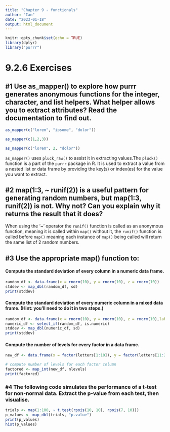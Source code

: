 ```yaml
---
title: "Chapter 9 - functionals"
author: "Ian"
date: "2023-01-18"
output: html_document
---
```


```r
knitr::opts_chunk$set(echo = TRUE)
library(dplyr)
library("purrr")
```


# 9.2.6 Exercises

## #1 Use as_mapper() to explore how purrr generates anonymous functions for the integer, character, and list helpers. What helper allows you to extract attributes? Read the documentation to find out. 

```r
as_mapper(c("lorem", "ipsome", "dolor"))
```
```r
as_mapper(c(1,2,3))
```
```r
as_mapper(c("lorem", 2, "dolor"))
```
`as_mapper()` uses `pluck_raw()` to assist it in extracting values.The `pluck()` function is a part of the `purrr` package in R. It is used to extract a value from a nested list or data frame by providing the key(s) or index(es) for the value you want to extract. 

## #2  map(1:3, ~ runif(2)) is a useful pattern for generating random numbers, but map(1:3, runif(2)) is not. Why not? Can you explain why it returns the result that it does?

When using the '~' operator the `runif()` function is called as an anonymous function, meaning it is called within `map()` without it, the `runif()` function is called before `map()` meaning each instance of `map()` being called will return the same list of 2 random numbers.

## #3 Use the appropriate map() function to:
#### Compute the standard deviation of every column in a numeric data frame.
```r
random_df <- data.frame(x = rnorm(10), y = rnorm(10), z = rnorm(10))
stddev <- map_dbl(random_df, sd)
print(stddev)
```
#### Compute the standard deviation of every numeric column in a mixed data frame. (Hint: you’ll need to do it in two steps.)
```r
random_df <- data.frame(x = rnorm(10), y = rnorm(10), z = rnorm(10),label = letters[1:10])
numeric_df <- select_if(random_df, is.numeric)
stddev <- map_dbl(numeric_df, sd)
print(stddev)
```
#### Compute the number of levels for every factor in a data frame.
```r
new_df <- data.frame(x = factor(letters[1:10]), y = factor(letters[11:20]))

# compute number of levels for each factor column
factored <- map_int(new_df, nlevels)
print(factored)
```
### #4 The following code simulates the performance of a t-test for non-normal data. Extract the p-value from each test, then visualise.
```r
trials <- map(1:100, ~ t.test(rpois(10, 10), rpois(7, 10)))
p_values <- map_dbl(trials, "p.value")
print(p_values)
hist(p_values)
```
